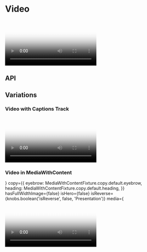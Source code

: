 
<Meta title="Components/Video" component={Video} />

# Video

<Canvas>
  <Story name="Base component">
    <Video
      fallbackImage={{
        large: './assets/images/MediaWithContent/video-poster.png',
        medium: './assets/images/MediaWithContent/video-poster.png',
        small: './assets/images/MediaWithContent/video-poster.png',
      }}
      hasAllowAudio={knobs.boolean('hasAllowAudio', false, 'Attributes')}
      hasAutoplay={knobs.boolean('hasAutoplay', false, 'Attributes')}
      hasLoop={knobs.boolean('hasLoop', false, 'Attributes')}
      hasPlayInFullScreen={knobs.boolean(
        'hasPlayInFullScreen',
        false,
        'Presentation',
      )}
      isFullWidth={knobs.boolean('isFullWidth', true, 'Presentation')}
      isScrollBasedVideo={knobs.boolean(
        'isScrollBasedVideo',
        false,
        'Attributes',
      )}
      large={knobs.text(
        'large',
        'https://player.vimeo.com/external/225136214.hd.mp4?s=a01cd8b47f35767394e48dc01af10510ef8ff4dd&profile_id=174&size=large',
        'Content',
      )}
      medium={knobs.text(
        'medium',
        'https://player.vimeo.com/external/225136214.hd.mp4?s=a01cd8b47f35767394e48dc01af10510ef8ff4dd&profile_id=174&size=medium',
        'Content',
      )}
      poster={{
        copy: {
          altText: 'How to Use Video for Tea Tree Leaf Facial Exfoliant',
        },
        large: './assets/images/MediaWithContent/video-poster.png',
        medium: './assets/images/MediaWithContent/video-poster.png',
        small: './assets/images/MediaWithContent/video-poster.png',
      }}
      small={knobs.text(
        'small',
        'https://player.vimeo.com/external/225136214.hd.mp4?s=a01cd8b47f35767394e48dc01af10510ef8ff4dd&profile_id=174&size=small',
        'Content',
      )}
    />
  </Story>
</Canvas>

## API

<ArgsTable of={Video} />

## Variations

### Video with Captions Track

<Canvas>
  <Story name="Video with Captions Track">
    <Video
      captions={{
        isActive: true,
        shouldShowToggle: true,
        language: 'en',
        fileUrl: './assets/captions/Raeburn-The-Making-of-ENG.vtt',
      }}
      hasAllowAudio={true}
      hasAutoplay={false}
      hasNativeControls={knobs.boolean(
        'hasNativeControls',
        false,
        'Presentation',
      )}
      hasPlayInFullScreen={knobs.boolean(
        'hasPlayInFullScreen',
        false,
        'Presentation',
      )}
      isFullWidth={true}
      large="https://player.vimeo.com/external/507407492.hd.mp4?s=dc189b24139fa30f366c7082059a5c7cee5a2700&profile_id=175"
      medium="https://player.vimeo.com/external/507407492.hd.mp4?s=dc189b24139fa30f366c7082059a5c7cee5a2700&profile_id=175"
      small="https://player.vimeo.com/external/507407492.hd.mp4?s=dc189b24139fa30f366c7082059a5c7cee5a2700&profile_id=175"
      poster={{
        copy: {
          altText: 'How to Use Video for Tea Tree Leaf Facial Exfoliant',
        },
        large: './assets/images/MediaWithContent/video-poster.png',
        medium: './assets/images/MediaWithContent/video-poster.png',
        small: './assets/images/MediaWithContent/video-poster.png',
      }}
    />
  </Story>
</Canvas>

### Video in MediaWithContent

<Canvas>
  <Story name="Plays in full screen, placed in 50/50 Component">
    <MediaWithContent
      backgroundColor="#fffeef"
      content={
        <DefinitionList items={MediaWithContentFixture.definitionList.items} />
      }
      copy={{
        eyebrow: MediaWithContentFixture.copy.default.eyebrow,
        heading: MediaWithContentFixture.copy.default.heading,
      }}
      hasFullWidthImage={false}
      isHero={false}
      isReverse={knobs.boolean('isReverse', false, 'Presentation')}
      media={
        <Video
          fallbackImage={{
            large: './assets/images/MediaWithContent/video-poster.png',
            medium: './assets/images/MediaWithContent/video-poster.png',
            small: './assets/images/MediaWithContent/video-poster.png',
          }}
          hasAllowAudio={true}
          hasAutoplay={false}
          hasLoop={true}
          hasPlayInFullScreen={false}
          hasControls={true}
          isFullWidth={false}
          large="https://player.vimeo.com/external/225136214.hd.mp4?s=a01cd8b47f35767394e48dc01af10510ef8ff4dd&profile_id=174"
          medium="https://player.vimeo.com/external/225136214.hd.mp4?s=a01cd8b47f35767394e48dc01af10510ef8ff4dd&profile_id=174"
          poster={{
            copy: {
              altText: 'How to Use Video for Tea Tree Leaf Facial Exfoliant',
            },
            large: './assets/images/MediaWithContent/video-poster.png',
            medium: './assets/images/MediaWithContent/video-poster.png',
            small: './assets/images/MediaWithContent/video-poster.png',
          }}
          small="https://player.vimeo.com/external/225136214.hd.mp4?s=a01cd8b47f35767394e48dc01af10510ef8ff4dd&profile_id=174"
        />
      }
      theme={knobs.select('theme', ['dark', 'light'], 'dark', 'Presentation')}
    />
  </Story>
</Canvas>
